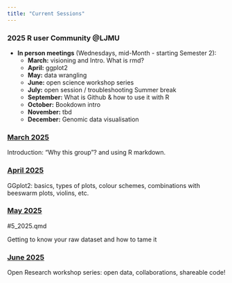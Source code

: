 ```yaml
---
title: "Current Sessions"
---
```


### 2025 R user Community @LJMU

-   **In person meetings** (Wednesdays, mid-Month - starting Semester 2):
    -   **March:** visioning and Intro. What is rmd?
    -   **April:** ggplot2
    -   **May:** data wrangling
    -   **June:** open science workshop series
    -   **July:** open session / troubleshooting
    Summer break
    -   **September:** What is Github & how to use it with R
    -   **October:** Bookdown intro
    -   **November:** tbd
    -   **December:**  Genomic data visualisation


### [March 2025](https://ljmutricks.github.io/bag-of-tricks/Sessions/3_2025.qmd)
    
Introduction: "Why this group"? and using R markdown.
 
### [April 2025](https://ljmutricks.github.io/bag-of-tricks/Sessions/4_2025.qmd)

GGplot2: basics, types of plots, colour schemes, combinations with beeswarm plots, violins, etc.

### [May 2025](https://ljmutricks.github.io/bag-of-tricks/Sessions/)
#5_2025.qmd

Getting to know your raw dataset and how to tame it

### [June 2025](https://ljmutricks.github.io/bag-of-tricks/Sessions/6_2025.html)

Open Research workshop series: open data, collaborations, shareable code!
